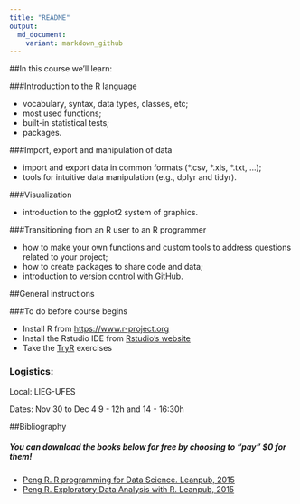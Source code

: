 ```yaml
---
title: "README"
output: 
  md_document:
    variant: markdown_github
---
```


##In this course we'll learn:

###Introduction to the R language
 
* vocabulary, syntax, data types, classes, etc;
* most used functions;
* built-in statistical tests;
* packages.

###Import, export and manipulation of data

* import and export data in common formats (\*.csv, \*.xls, \*.txt, …);
* tools for intuitive data manipulation (e.g., dplyr and tidyr).

###Visualization 

* introduction to the ggplot2 system of graphics.

###Transitioning from an R user to an R programmer

* how to make your own functions and custom tools to address questions related to your project;
* how to create packages to share code and data;
* introduction to version control with GitHub.

##General instructions

###To do before course begins

* Install R from [https://www.r-project.org](https://www.r-project.org)
* Install the Rstudio IDE from [Rstudio's website](https://www.rstudio.com/products/RStudio/#Desktop)
* Take the [TryR](http://tryr.codeschool.com) exercises

### Logistics:

Local: 
LIEG-UFES   

Dates: 
Nov 30 to Dec 4
9 - 12h and 14 - 16:30h 

##Bibliography

##### You can download the books below for free by choosing to "pay" $0 for them!

* [Peng R. R programming for Data Science. Leanpub, 2015](https://leanpub.com/rprogramming)
* [Peng R. Exploratory Data Analysis with R. Leanpub, 2015](https://leanpub.com/exdata)
